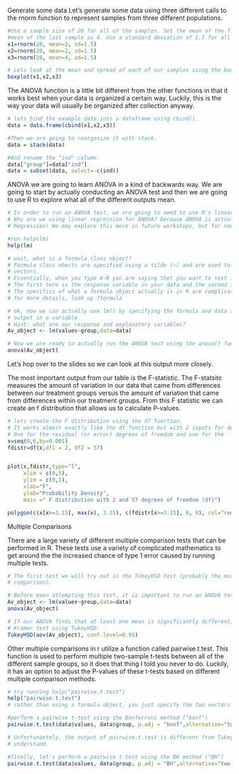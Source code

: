 Generate some data
Let's generate some data using three different calls to the rnorm function to represent samples from three different populations.
```r
#Use a sample size of 20 for all of the samples. Set the mean of the first two samples as 2 and set the 
#mean of the last sample as 4. Use a standard deviation of 1.5 for all samples. 
x1=rnorm(20, mean=2, sd=1.5)
x2=rnorm(20, mean=2, sd=1.5)
x3=rnorm(20, mean=4, sd=1.5)

# Lets look at the mean and spread of each of our samples using the boxplot() function. 
boxplot(x1,x2,x3)
```

The ANOVA function is a little bit different from the other functions in that it works best when your data is organized a certain way. Luckily, this is the way your data will usually be organized after collection anyway.
```r
# lets bind the example data into a dataframe using cbind(). 
data = data.frame(cbind(x1,x2,x3))

#Then we are going to reorganize it with stack. 
data = stack(data)

#And rename the "ind" column. 
data["group"]=data["ind"]
data = subset(data, select=-c(ind))
```

ANOVA
we are going to learn ANOVA in a kind of backwards way. We are going to start by actually conducting an ANOVA test and then we are going to use R to explore what all of the different outputs mean. 

```r
# In order to run an ANOVA test, we are going to need to use R's linear regression function lm()
# Why are we using linear regression for ANOVA? because ANOVA is actually a special application of Linear
# Regression! We may explore this more in future workshops, but for now do not worry about it. 

#run help(lm)
help(lm)

# wait, what is a formula class object? 
# Formula class obects are specified using a tilde (~) and are used to specify a relationship between two
# vectors.
# Essentially, when you type A~B you are saying thet you want to test if variable A is dependent on B.
# The first term is the response variable in your data and the second is the explanatory variable. 
# The specifics of what a formula object actually is in R are complicated and beyond this workshop. 
# for more details, look up ?formula 

# ok, now we can actually use lm() by specifying the formula and data arguments. run lm and save the 
# output in a variable
# Hint: what are our response and explanatory variables? 
Av_object <- lm(values~group,data=data) 

# Now we are ready to actually run the ANOVA test using the anova() function. 
anova(Av_object)
```
Let's hop over to the slides so we can look at this output more closely. 

The most important output from our table is the F-statistic. The F-statsitc measures the amount of variation in our data that came from differences between our treatment groups versus the amount of variation that came from differences within our treatment groups. From this F statistic we can create an f distribution that allows us to calculate P-values. 
```r
# lets create the F distribution using the df function.
# It works almost exactly like the dt function but with 2 inputs for degrees of freedom. 
# One for the residual (or error) degrees of freedom and one for the 
x=seq(0,6,by=0.001)
fdistr=df(x,df1 = 2, df2 = 57)


plot(x,fdistr,type="l",
     xlim = c(0,5), 
     ylim = c(0,1),
     xlab="F",
     ylab="Probability Density",
     main =" F distribution with 2 and 57 degrees of freedom (df)")

polygon(c(x[x>=3.15], max(x), 3.15), c(fdistr[x>=3.15], 0, 0), col="red")
```
Multiple Comparisons

There are a large variety of different multiple comparison tests that can be performed in R. These tests use a variety of complicated mathematics to get around the the increased chance of type 1 error caused by running multiple tests. 

```r
# The first test we will try out is the TukeyHSD test (probably the most common form of multiple 
# comparison). 

# Before even attempting this test, it is important to run an ANOVA test first!
Av_object <- lm(values~group,data=data)
anova(Av_object)

# If our ANOVA finds that at least one mean is significantly different, then we can conduct a Tukey 
# Kramer test using TukeyHSD. 
TukeyHSD(aov(Av_object), conf.level=0.95)
```
Other multiple comparisons in r utilize a function called pairwise.t.test. This function is used to perform multiple two-sample t-tests between all of the different sample groups, so it does that thing I told you never to do. Luckily, it has an option to adjust the P-values of these t-tests based on different multiple comparison methods. 
```r
# try running help("pairwise.t.test")
help("pairwise.t.test")
# rather than using a formula object, you just specify the two vectors you are looking at. 

#perform a pairwise t-test using the Bonferroni method ("bonf")
pairwise.t.test(data$values, data$group, p.adj = "bonf",alternative="two.sided")

# Unfortunaetely, the output of pairwise.t.test is different from TukeyHSD, but it is not too hard to 
# understand. 
```

```r
#finally, let's perform a pairwise t-test using the BH method ("BH")
pairwise.t.test(data$values, data$group, p.adj = "BH",alternative="two.sided")
```